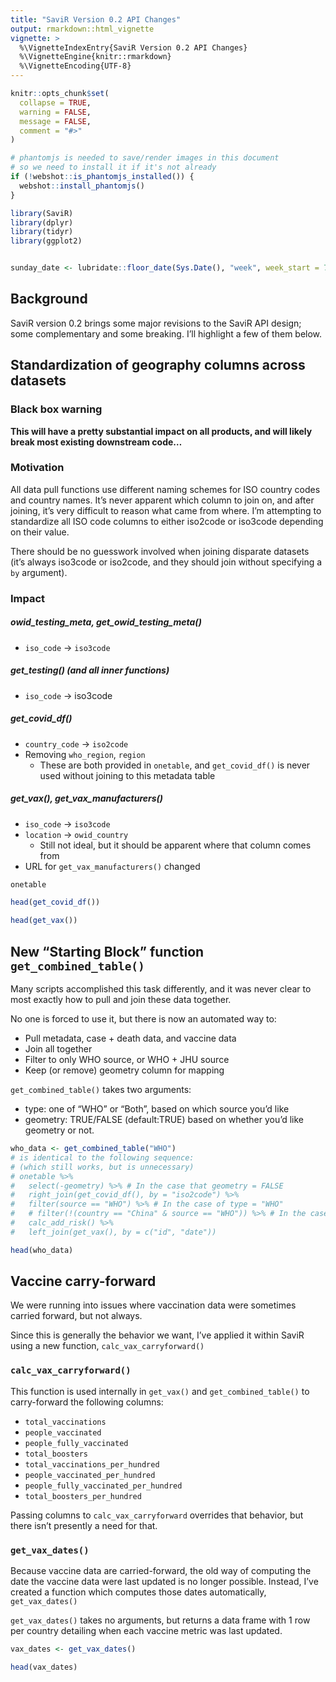 ```yaml
---
title: "SaviR Version 0.2 API Changes"
output: rmarkdown::html_vignette
vignette: >
  %\VignetteIndexEntry{SaviR Version 0.2 API Changes}
  %\VignetteEngine{knitr::rmarkdown}
  %\VignetteEncoding{UTF-8}
---
```


```r
knitr::opts_chunk$set(
  collapse = TRUE,
  warning = FALSE,
  message = FALSE,
  comment = "#>"
)

# phantomjs is needed to save/render images in this document
# so we need to install it if it's not already
if (!webshot::is_phantomjs_installed()) {
  webshot::install_phantomjs()
}

library(SaviR)
library(dplyr)
library(tidyr)
library(ggplot2)


sunday_date <- lubridate::floor_date(Sys.Date(), "week", week_start = 7)
```

## Background

SaviR version 0.2 brings some major revisions to the SaviR API design; some complementary and some breaking. I'll highlight a few of them below.


## Standardization of geography columns across datasets

### Black box warning
**This will have a pretty substantial impact on all products, and will likely break most existing downstream code...**

### Motivation

All data pull functions use different naming schemes for ISO country codes and country names.
It's never apparent which column to join on, and after joining, it's very difficult to reason what came from where.
I'm attempting to standardize all ISO code columns to either iso2code or iso3code depending on their value.

There should be no guesswork involved when joining disparate datasets (it's always iso3code or iso2code, and they should join without specifying a `by` argument).

### Impact

##### owid_testing_meta, get_owid_testing_meta()
- `iso_code` -> `iso3code`

##### get_testing() (and all inner functions)
- `iso_code` -> iso3code

##### get_covid_df()
- `country_code` -> `iso2code`
- Removing `who_region`, `region`
  - These are both provided in `onetable`, and `get_covid_df()` is never used without joining to this metadata table 

##### get_vax(), get_vax_manufacturers()
- `iso_code` -> `iso3code`
- `location` -> `owid_country`
  - Still not ideal, but it should be apparent where that column comes from
- URL for `get_vax_manufacturers()` changed


```r
onetable
```

```r
head(get_covid_df())
```

```r
head(get_vax())
```

## New "Starting Block" function `get_combined_table()`

Many scripts accomplished this task differently, and it was never clear to most exactly how to pull and join these data together.

No one is forced to use it, but there is now an automated way to:  

- Pull metadata, case + death data, and vaccine data
- Join all together
- Filter to only WHO source, or WHO + JHU source
- Keep (or remove) geometry column for mapping

`get_combined_table()` takes two arguments:  

- type: one of "WHO" or "Both", based on which source you'd like
- geometry: TRUE/FALSE (default:TRUE) based on whether you'd like geometry or not.

```r
who_data <- get_combined_table("WHO")
# is identical to the following sequence:
# (which still works, but is unnecessary)
# onetable %>%
#   select(-geometry) %>% # In the case that geometry = FALSE
#   right_join(get_covid_df(), by = "iso2code") %>%
#   filter(source == "WHO") %>% # In the case of type = "WHO"
#   # filter(!(country == "China" & source == "WHO")) %>% # In the case of type = "Both"
#   calc_add_risk() %>%
#   left_join(get_vax(), by = c("id", "date"))

head(who_data)
```

## Vaccine carry-forward

We were running into issues where vaccination data were sometimes carried forward, but not always.

Since this is generally the behavior we want, I've applied it within SaviR using a new function, `calc_vax_carryforward()`

### `calc_vax_carryforward()`

This function is used internally in `get_vax()` and `get_combined_table()` to carry-forward the following columns:

- `total_vaccinations`
- `people_vaccinated`
- `people_fully_vaccinated`
- `total_boosters`
- `total_vaccinations_per_hundred`
- `people_vaccinated_per_hundred`
- `people_fully_vaccinated_per_hundred`
- `total_boosters_per_hundred`

Passing columns to `calc_vax_carryforward` overrides that behavior, but there isn't presently a need for that.

### `get_vax_dates()`

Because vaccine data are carried-forward, the old way of computing the date the vaccine data were last updated
is no longer possible. Instead, I've created a function which computes those dates automatically, `get_vax_dates()`

`get_vax_dates()` takes no arguments, but returns a data frame with 1 row per country detailing when each vaccine metric was last updated.

```r
vax_dates <- get_vax_dates()

head(vax_dates)
```

